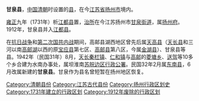 '''甘泉县'''，[[中国|中国]][[清朝|清朝]]时设置的[[县|县]]，在今[[江苏省|江苏省]][[扬州市|扬州市]]境内。

[[雍正|雍正]]九年（1731年）析[[江都县|江都县]]置，[[治所|治所]]在今江苏扬州市[[甘泉街道|甘泉街道]]，属[[扬州府|扬州府]]。1912年，甘泉县并入[[江都县|江都县]]。

在[[抗日战争|抗日战争]]和[[第二次国共内战|第二次国共内战]]期间，高邮县湖西地区曾先后属[[天高县|天高县]]（[[天长县|天长县]]和三河以南[[高邮湖|高邮湖]]以西的原[[宝应县|宝应县]]第七区、[[高邮县|高邮县]]第八区，今属[[金湖县|金湖县]]）、甘泉县等县。1942年（民国31年）8月，[[天长|天长]][[秦栏镇|秦栏镇]]、[[仁和镇|仁和镇]]与[[高邮|高邮]]的[[菱塘回族乡|菱塘乡]]、[[送驾|送驾]]等10多个乡合建为水南办事处，属坝淮南[[苏皖边区政府|苏皖边区行政公署]]。民国32年2月属[[东南县|东南县]]，6月改属新建的'''甘泉县'''。甘泉作为县名曾短暂在扬州地区恢复。

{{清朝行政区划小作品}}
{{DEFAULTSORT:G}}
[[Category:清朝县份|Category:清朝县份]]
[[Category:江苏古代县份|Category:江苏古代县份]]
[[Category:扬州行政区划史|Category:扬州行政区划史]]
[[Category:1731年建立的行政区划|Category:1731年建立的行政区划]]
[[Category:1912年废除的行政区划|Category:1912年废除的行政区划]]